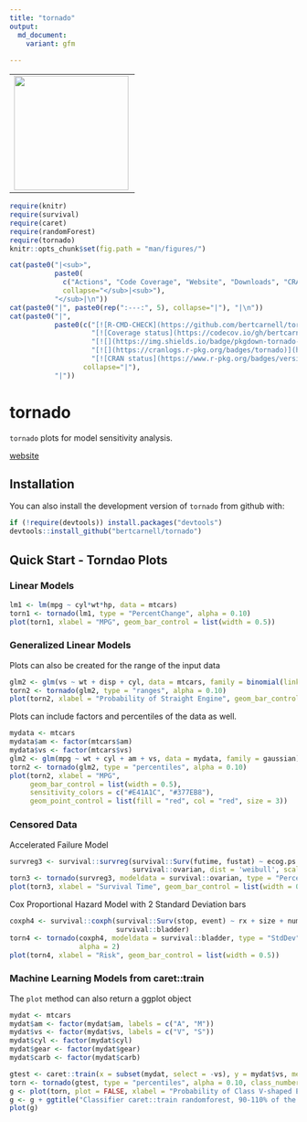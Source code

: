 ```yaml
---
title: "tornado"
output: 
  md_document:
    variant: gfm
  
---
```


<div>
  <table>
    <tr>
      <td>
        <img align="left" width="200" height="200" src="logo.png"/>
      </td>
    </tr>
  </table>
</div>

```r
require(knitr)
require(survival)
require(caret)
require(randomForest)
require(tornado)
knitr::opts_chunk$set(fig.path = "man/figures/")
```

```r
cat(paste0("|<sub>", 
           paste0(
             c("Actions", "Code Coverage", "Website", "Downloads", "CRAN"), 
             collapse="</sub>|<sub>"), 
           "</sub>|\n"))
cat(paste0("|", paste0(rep(":---:", 5), collapse="|"), "|\n"))
cat(paste0("|", 
           paste0(c("[![R-CMD-CHECK](https://github.com/bertcarnell/tornado/actions/workflows/r-cmd-check.yml/badge.svg)](https://github.com/bertcarnell/tornado/actions/workflows/r-cmd-check.yml)",
                    "[![Coverage status](https://codecov.io/gh/bertcarnell/tornado/branch/master/graph/badge.svg)](https://codecov.io/github/bertcarnell/tornado?branch=master)",
                    "[![](https://img.shields.io/badge/pkgdown-tornado-blue.svg)](https://bertcarnell.github.io/tornado/)",
                    "[![](https://cranlogs.r-pkg.org/badges/tornado)](https://cran.r-project.org/package=tornado)",
                    "[![CRAN status](https://www.r-pkg.org/badges/version/tornado)](https://cran.r-project.org/package=tornado)"),
                  collapse="|"), 
           "|"))
```

# tornado

`tornado` plots for model sensitivity analysis.

[website](https://bertcarnell.github.io/tornado/)

## Installation

You can also install the development version of `tornado` from github with:

```r
if (!require(devtools)) install.packages("devtools")
devtools::install_github("bertcarnell/tornado")
```

## Quick Start - Torndao Plots

### Linear Models

```r
lm1 <- lm(mpg ~ cyl*wt*hp, data = mtcars)
torn1 <- tornado(lm1, type = "PercentChange", alpha = 0.10)
plot(torn1, xlabel = "MPG", geom_bar_control = list(width = 0.5))
```

### Generalized Linear Models

Plots can also be created for the range of the input data

```r
glm2 <- glm(vs ~ wt + disp + cyl, data = mtcars, family = binomial(link = "logit"))
torn2 <- tornado(glm2, type = "ranges", alpha = 0.10)
plot(torn2, xlabel = "Probability of Straight Engine", geom_bar_control = list(width = 0.5))
```

Plots can include factors and percentiles of the data as well.

```r
mydata <- mtcars
mydata$am <- factor(mtcars$am)
mydata$vs <- factor(mtcars$vs)
glm2 <- glm(mpg ~ wt + cyl + am + vs, data = mydata, family = gaussian)
torn2 <- tornado(glm2, type = "percentiles", alpha = 0.10)
plot(torn2, xlabel = "MPG", 
     geom_bar_control = list(width = 0.5),
     sensitivity_colors = c("#E41A1C", "#377EB8"),
     geom_point_control = list(fill = "red", col = "red", size = 3))
```

### Censored Data

Accelerated Failure Model

```r
survreg3 <- survival::survreg(survival::Surv(futime, fustat) ~ ecog.ps + rx + age + resid.ds, 
                              survival::ovarian, dist = 'weibull', scale = 1)
torn3 <- tornado(survreg3, modeldata = survival::ovarian, type = "PercentChange", alpha = 0.10)
plot(torn3, xlabel = "Survival Time", geom_bar_control = list(width = 0.5))
```

Cox Proportional Hazard Model with 2 Standard Deviation bars

```r
coxph4 <- survival::coxph(survival::Surv(stop, event) ~ rx + size + number,
                          survival::bladder)
torn4 <- tornado(coxph4, modeldata = survival::bladder, type = "StdDev",
                 alpha = 2)
plot(torn4, xlabel = "Risk", geom_bar_control = list(width = 0.5))
```

### Machine Learning Models from caret::train

The `plot` method can also return a ggplot object

```r
mydat <- mtcars
mydat$am <- factor(mydat$am, labels = c("A", "M"))
mydat$vs <- factor(mydat$vs, labels = c("V", "S"))
mydat$cyl <- factor(mydat$cyl)
mydat$gear <- factor(mydat$gear)
mydat$carb <- factor(mydat$carb)

gtest <- caret::train(x = subset(mydat, select = -vs), y = mydat$vs, method = "rf")
torn <- tornado(gtest, type = "percentiles", alpha = 0.10, class_number = 1)
g <- plot(torn, plot = FALSE, xlabel = "Probability of Class V-shaped Engine", geom_bar_control = list(width = 0.5))
g <- g + ggtitle("Classifier caret::train randomforest, 90-110% of the mean in each variable")
plot(g)
```
